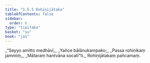 ```yaml
---
title: "1.5.5 Rohiṇijātaka"
tableOfContents: false
sidebar:
  order: 6
type: "tipitaka"
basket: "su"
book: "ja1"
---
```



<DynamicBreadcrumb />

<Division number="45" book="ja1" bookNo="22" page="11">

<Paragraph number="98" type="verses" book="ja1">
_“Seyyo amitto medhāvī,_  
_Yañce bālānukampako;_  
_Passa rohiṇikaṃ jammiṃ,_  
_Mātaraṃ hantvāna socatī”ti._  


</Paragraph>
</Division>

<Paragraph number="99" type="center" book="ja1">
Rohiṇijātakaṃ pañcamaṃ.
</Paragraph>